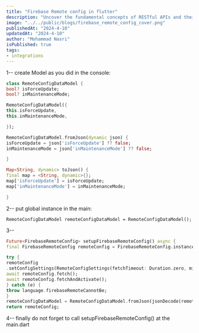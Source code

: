 ```yaml
---
title: "Firebase Remote config in flutter"
description: "Uncover the fundamental concepts of RESTful APIs and their crucial role in modern web application development."
image: "../../public/blogs/firebase_remote_config_cover.png"
publishedAt: "2024-4-10"
updatedAt: "2024-4-10"
author: "Mohammad Nasri"
isPublished: true
tags:
- integrations
---
```




1-- create Model as you did in the console:

```dart
class RemoteConfigDataModel {
bool? isForceUpdate;
bool? inMaintenanceMode;

RemoteConfigDataModel({
this.isForceUpdate,
this.inMaintenanceMode,

});

RemoteConfigDataModel.fromJson(dynamic json) {
isForceUpdate = json['isForceUpdate'] ?? false;
inMaintenanceMode = json['inMaintenanceMode'] ?? false;

}

Map<String, dynamic> toJson() {
final map = <String, dynamic>{};
map['isForceUpdate'] = isForceUpdate;
map['inMaintenanceMode'] = inMaintenanceMode;

}
```

2-- put global instance in the main:
```
RemoteConfigDataModel remoteConfigDataModel = RemoteConfigDataModel();
```

3--

```dart
Future<FirebaseRemoteConfig> setupFirebaseRemoteConfig() async {
final FirebaseRemoteConfig remoteConfig = FirebaseRemoteConfig.instance;

try {
remoteConfig
.setConfigSettings(RemoteConfigSettings(fetchTimeout: Duration.zero, minimumFetchInterval: Duration.zero));
await remoteConfig.fetch();
await remoteConfig.fetchAndActivate();
} catch (e) {
throw language.firebaseRemoteCannotBe;
}
remoteConfigDataModel = RemoteConfigDataModel.fromJson(jsonDecode(remoteConfig.getString("USER_CHANGE_LOG")));
return remoteConfig;
```

4-- finally do not forget to call setupFirebaseRemoteConfig() at the main.dart